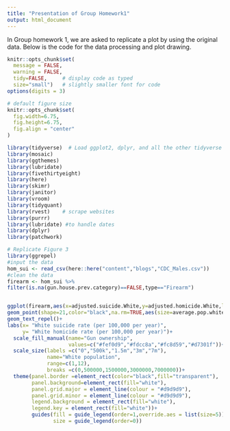 ```yaml
---
title: "Presentation of Group Homework1"
output: html_document
---
```


In Group homework 1, we are asked to replicate a plot by using the original data. Below is the code for the data processing and plot drawing.

```r
knitr::opts_chunk$set(
  message = FALSE, 
  warning = FALSE, 
  tidy=FALSE,     # display code as typed
  size="small")   # slightly smaller font for code
options(digits = 3)

# default figure size
knitr::opts_chunk$set(
  fig.width=6.75, 
  fig.height=6.75,
  fig.align = "center"
)
```


```r
library(tidyverse)  # Load ggplot2, dplyr, and all the other tidyverse packages
library(mosaic)
library(ggthemes)
library(lubridate)
library(fivethirtyeight)
library(here)
library(skimr)
library(janitor)
library(vroom)
library(tidyquant)
library(rvest)    # scrape websites
library(purrr)  
library(lubridate) #to handle dates
library(dplyr)
library(patchwork)
```

```r
# Replicate Figure 3
library(ggrepel)
#input the data
hom_sui <- read_csv(here::here("content","blogs","CDC_Males.csv"))      
#clean the data
firearm <- hom_sui %>%
filter(is.na(gun.house.prev.category)==FALSE,type=="Firearm")


ggplot(firearm,aes(x=adjusted.suicide.White,y=adjusted.homicide.White,label=ST))+
geom_point(shape=21,color="black",na.rm=TRUE,aes(size=average.pop.white,fill=gun.house.prev.category))+
geom_text_repel()+ 
labs(x= "White suicide rate (per 100,000 per year)", 
     y= "White homicide rate (per 100,000 per year)")+ 
  scale_fill_manual(name="Gun ownership",
                    values=c("#fef0d9","#fdcc8a","#fc8d59","#d7301f"))+
  scale_size(labels =c("0","500k","1.5m","3m","7m"),
             name="White population",
             range=c(1,12),
             breaks =c(0,500000,1500000,3000000,7000000))+
  theme(panel.border =element_rect(color="black",fill="transparent"),
        panel.background=element_rect(fill="white"),
        panel.grid.major = element_line(colour = "#d9d9d9"),
        panel.grid.minor = element_line(colour = "#d9d9d9"),
        legend.background = element_rect(fill="white"),
        legend.key = element_rect(fill="white"))+
        guides(fill = guide_legend(order=1,override.aes = list(size=5)),
               size = guide_legend(order=0))
  
```


